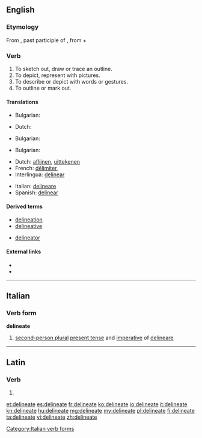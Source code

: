 ==English==

===Etymology===
From {{etyl|la|en}} {{term|delineatus||lang=la}}, past participle of {{term|delineo|dēlīneo|lang=la|to sketch out, to delineate}}, from {{term|de-||lang=la}} + {{term|linea|līnea|lang=la|line}}

===Verb===
{{en-verb|delineat|es}}

# To sketch out, draw or trace an outline.
# To depict, represent with pictures.
# To describe or depict with words or gestures.
# To outline or mark out.

====Translations====
{{trans-top|To sketch out, draw or trace an outline}}
* Bulgarian: {{t|bg|очертавам}}
{{trans-mid}}
* Dutch: {{t|nl|afbakenen}}
{{trans-bottom}}

{{trans-top|To depict, represent with pictures}}
* Bulgarian: {{t|bg|скицирам}}
{{trans-mid}}
{{trans-bottom}}

{{trans-top|To describe or depict with words or gestures}}
* Bulgarian: {{t|bg|обрисувам}}
{{trans-mid}}
{{trans-bottom}}

{{trans-top|To outline or mark out}}
{{trans-mid}}
{{trans-bottom}}
{{checktrans-top|}}
* Dutch: [[aflijnen]], [[uittekenen]]
* French: [[délimiter]],
* Interlingua: [[delinear]]
{{trans-mid}}
* Italian: [[delineare]]
* Spanish: [[delinear]]
{{trans-bottom}}

====Derived terms====
{{rel-top|terms derived from delineate}}
* [[delineation]]
* [[delineative]]
{{rel-mid}}
* [[delineator]]
{{rel-bottom}}

====External links====
* {{R:Webster 1913}}
* {{R:Century 1911}}

----

==Italian==

===Verb form===
'''delineate'''

# [[second-person plural]] [[present tense]] and [[imperative]] of [[delineare]]

[[Category:Italian verb forms]]

----

==Latin==

===Verb===
{{la-verb-form|dēlīneāte}}

# {{conjugation of|delineo|dēlīneō|1|p|pres|act|imp|lang=la}}

[[et:delineate]]
[[es:delineate]]
[[fr:delineate]]
[[ko:delineate]]
[[io:delineate]]
[[it:delineate]]
[[kn:delineate]]
[[hu:delineate]]
[[mg:delineate]]
[[my:delineate]]
[[pl:delineate]]
[[fi:delineate]]
[[ta:delineate]]
[[vi:delineate]]
[[zh:delineate]]